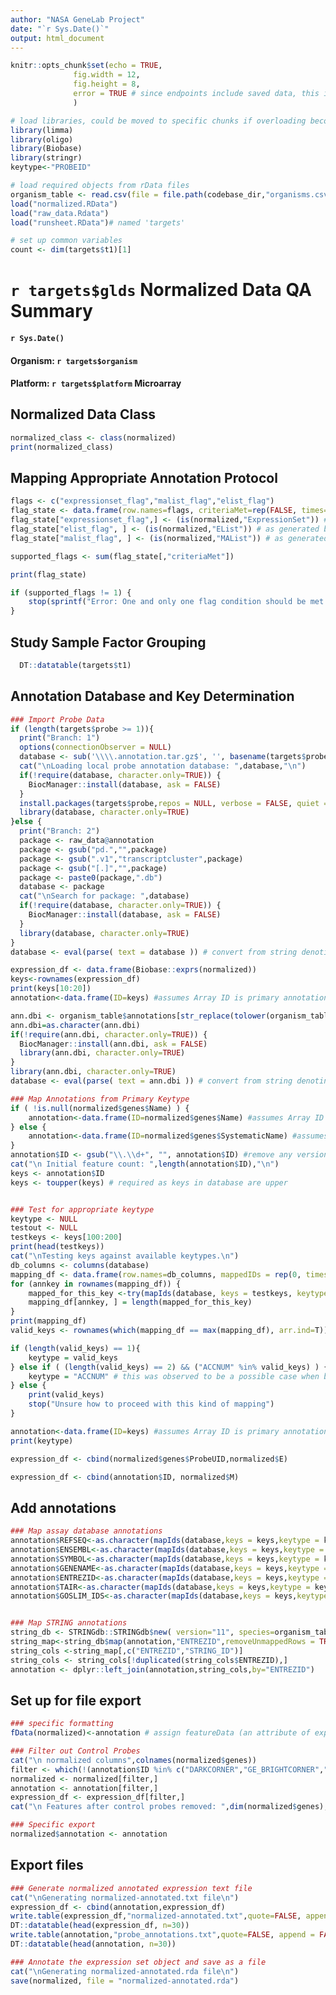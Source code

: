 ```yaml
---
author: "NASA GeneLab Project"
date: "`r Sys.Date()`"
output: html_document
---
```


```r
knitr::opts_chunk$set(echo = TRUE,
		      fig.width = 12, 
		      fig.height = 8,
		      error = TRUE # since endpoints include saved data, this is safe as requisite data not being saved will block workflow progression.  This allows a debugger to see the erroring Rmarkdown report.
		      )

# load libraries, could be moved to specific chunks if overloading becomes an issue, but easy to remove load related print outs in this chunk
library(limma)
library(oligo)
library(Biobase)
library(stringr)
keytype<-"PROBEID"

# load required objects from rData files
organism_table <- read.csv(file = file.path(codebase_dir,"organisms.csv"), header = TRUE, stringsAsFactors = FALSE)
load("normalized.RData")
load("raw_data.Rdata")
load("runsheet.RData")# named 'targets'

# set up common variables
count <- dim(targets$t1)[1]
```

# `r targets$glds` Normalized Data QA Summary
#### `r Sys.Date()`
#### Organism: `r targets$organism`
#### Platform: `r targets$platform` Microarray


## Normalized Data Class
```r
normalized_class <- class(normalized)
print(normalized_class)
```

## Mapping Appropriate Annotation Protocol
``` r
flags <- c("expressionset_flag","malist_flag","elist_flag")
flag_state <- data.frame(row.names=flags, criteriaMet=rep(FALSE, times=length(flags)))
flag_state["expressionset_flag",] <- (is(normalized,"ExpressionSet")) # as generated by oligo readcel
flag_state["elist_flag", ] <- (is(normalized,"EList")) # as generated by one channel read.maimages
flag_state["malist_flag", ] <- (is(normalized,"MAList")) # as generated by two channel read.maimages

supported_flags <- sum(flag_state[,"criteriaMet"])

print(flag_state)
```

``` r
if (supported_flags != 1) { 
    stop(sprintf("Error: One and only one flag condition should be met. Flag conditions met: %d,  see flag conditions in this markdown file", supported_flags))
}
```

## Study Sample Factor Grouping
```r
  DT::datatable(targets$t1)
```

## Annotation Database and Key Determination
```r
### Import Probe Data
if (length(targets$probe >= 1)){
  print("Branch: 1")
  options(connectionObserver = NULL)
  database <- sub('\\\\.annotation.tar.gz$', '', basename(targets$probe)) 
  cat("\nLoading local probe annotation database: ",database,"\n")
  if(!require(database, character.only=TRUE)) {
    BiocManager::install(database, ask = FALSE)
  }
  install.packages(targets$probe,repos = NULL, verbose = FALSE, quiet = TRUE)
  library(database, character.only=TRUE)
}else {
  print("Branch: 2")
  package <- raw_data@annotation
  package <- gsub("pd.","",package)
  package <- gsub(".v1","transcriptcluster",package)
  package <- gsub("[.]","",package)
  package <- paste0(package,".db")
  database <- package
  cat("\nSearch for package: ",database)
  if(!require(database, character.only=TRUE)) {
    BiocManager::install(database, ask = FALSE)
  }
  library(database, character.only=TRUE)
}
database <- eval(parse( text = database )) # convert from string denoting the database by character to the actual object

expression_df <- data.frame(Biobase::exprs(normalized))
keys<-rownames(expression_df)
print(keys[10:20])
annotation<-data.frame(ID=keys) #assumes Array ID is primary annotation
```


```r
ann.dbi <- organism_table$annotations[str_replace(tolower(organism_table$species), " ", "_") == targets$organism] # Organism specific gene annotation database
ann.dbi=as.character(ann.dbi)
if(!require(ann.dbi, character.only=TRUE)) {
  BiocManager::install(ann.dbi, ask = FALSE)
  library(ann.dbi, character.only=TRUE)
}
library(ann.dbi, character.only=TRUE)
database <- eval(parse( text = ann.dbi )) # convert from string denoting the database by character to the actual object

### Map Annotations from Primary Keytype
if ( !is.null(normalized$genes$Name) ) {
	annotation<-data.frame(ID=normalized$genes$Name) #assumes Array ID is primary annotation, using column name for malist
} else {
	annotation<-data.frame(ID=normalized$genes$SystematicName) #assumes Array ID is primary annotation, using column name for elist
}
annotation$ID <- gsub("\\.\\d+", "", annotation$ID) #remove any version suffixes from IDs, this causes issues when attempting to use these IDs for annotation mapping
cat("\n Initial feature count: ",length(annotation$ID),"\n")
keys <- annotation$ID
keys <- toupper(keys) # required as keys in database are upper


### Test for appropriate keytype
keytype <- NULL
testout <- NULL
testkeys <- keys[100:200]
print(head(testkeys))
cat("\nTesting keys against available keytypes.\n")
db_columns <- columns(database)
mapping_df <- data.frame(row.names=db_columns, mappedIDs = rep(0, times=length(db_columns)))
for (annkey in rownames(mapping_df)) {
	mapped_for_this_key <-try(mapIds(database, keys = testkeys, keytype = annkey, column = "ENTREZID",multiVals = "first")) # try is used here since mapping to nothing results in an error
	mapping_df[annkey, ] = length(mapped_for_this_key)
}
print(mapping_df)
valid_keys <- rownames(which(mapping_df == max(mapping_df), arr.ind=T))

if (length(valid_keys) == 1){
	keytype = valid_keys
} else if ( (length(valid_keys) == 2) && ("ACCNUM" %in% valid_keys) ) {
	keytype = "ACCNUM" # this was observed to be a possible case when both ACCNUM (from genbank) and REFSEQ (forked from genbank) exist in the database
} else {
	print(valid_keys)
	stop("Unsure how to proceed with this kind of mapping")
}

annotation<-data.frame(ID=keys) #assumes Array ID is primary annotation
print(keytype)
```

```r
expression_df <- cbind(normalized$genes$ProbeUID,normalized$E)
```

```r
expression_df <- cbind(annotation$ID, normalized$M)
```

## Add annotations
```r
### Map assay database annotations
annotation$REFSEQ<-as.character(mapIds(database,keys = keys,keytype = keytype, column = "REFSEQ",multiVals = "first"))
annotation$ENSEMBL<-as.character(mapIds(database,keys = keys,keytype = keytype, column = "ENSEMBL",multiVals = "first"))
annotation$SYMBOL<-as.character(mapIds(database,keys = keys,keytype = keytype, column = "SYMBOL",multiVals = "first"))
annotation$GENENAME<-as.character(mapIds(database,keys = keys,keytype = keytype, column = "GENENAME",multiVals = "first"))
annotation$ENTREZID<-as.character(mapIds(database,keys = keys,keytype = keytype, column = "ENTREZID",multiVals = "first"))
annotation$TAIR<-as.character(mapIds(database,keys = keys,keytype = keytype, column = "TAIR",multiVals = "first"))
annotation$GOSLIM_IDS<-as.character(mapIds(database,keys = keys,keytype = keytype, column = "GO",multiVals = "first"))


### Map STRING annotations
string_db <- STRINGdb::STRINGdb$new( version="11", species=organism_table$taxon[str_replace(tolower(organism_table$species), " ", "_") == targets$organism] ,score_threshold=0)
string_map<-string_db$map(annotation,"ENTREZID",removeUnmappedRows = TRUE, takeFirst = TRUE)
string_cols <-string_map[,c("ENTREZID","STRING_ID")]
string_cols <- string_cols[!duplicated(string_cols$ENTREZID),]
annotation <- dplyr::left_join(annotation,string_cols,by="ENTREZID")
```


## Set up for file export
```r
### specific formatting
fData(normalized)<-annotation # assign featureData (an attribute of expressionSet objects
```

```r
### Filter out Control Probes
cat("\n normalized columns",colnames(normalized$genes))
filter <- which(!(annotation$ID %in% c("DARKCORNER","GE_BRIGHTCORNER","NEGATIVECONTROL")))
normalized <- normalized[filter,]
annotation <- annotation[filter,]
expression_df <- expression_df[filter,]
cat("\n Features after control probes removed: ",dim(normalized$genes),"\n")

### Specific export
normalized$annotation <- annotation
```

## Export files
```r
### Generate normalized annotated expression text file
cat("\nGenerating normalized-annotated.txt file\n")
expression_df <- cbind(annotation,expression_df)
write.table(expression_df,"normalized-annotated.txt",quote=FALSE, append = FALSE, row.names = FALSE, sep = "\t")
DT::datatable(head(expression_df, n=30))
write.table(annotation,"probe_annotations.txt",quote=FALSE, append = FALSE, row.names = FALSE, sep = "\t")
DT::datatable(head(annotation, n=30))

### Annotate the expression set object and save as a file
cat("\nGenerating normalized-annotated.rda file\n")
save(normalized, file = "normalized-annotated.rda")
```

